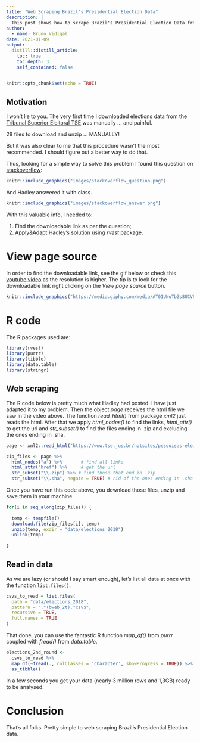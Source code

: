 ```yaml
---
title: "Web Scraping Brazil's Presidential Election Data"
description: |
  This post shows how to scrape Brazil's Presidential Election Data from TSE.
author:
  - name: Bruno Vidigal
date: 2021-01-09
output:
  distill::distill_article:
    toc: true
    toc_depth: 3
    self_contained: false
---
```



```r
knitr::opts_chunk$set(echo = TRUE)
```

## Motivation {-}

I won't lie to you. The very first time I downloaded elections data from the [Tribunal Superior Eleitoral TSE](https://www.tse.jus.br/eleicoes/eleicoes-2018/votacao-e-resultados/boltim_urna_2_turno) was manually ... and painful. 

28 files to download and unzip ... MANUALLY!

But it was also clear to me that this procedure wasn't the most recommended. I should figure out a better way to do that.

Thus, looking for a simple way to solve this problem I found this question on [stackoverflow](https://stackoverflow.com/questions/31517121/using-r-to-scrape-the-link-address-of-a-downloadable-file-from-a-web-page):

```r
knitr::include_graphics("images/stackoverflow_question.png")
```

And Hadley answered it with class.

```r

knitr::include_graphics("images/stackoverflow_answer.png")

```

With this valuable info, I needed to:

1. Find the downloadable link as per the question;
2. Apply&Adapt Hadley's solution using _rvest_ package.

# View page source

In order to find the downloadable link, see the gif below or check this [youtube video](https://www.youtube.com/watch?v=TcWhMbY9d88&feature=youtu.be) as the resolution is higher. The tip is to look for the downloadable link right clicking on the _View page source_ button.


```r
knitr::include_graphics("https://media.giphy.com/media/AT01UNuTbZs8UCVP4j/giphy.gif")
```

# R code

The R packages used are:

```r

library(rvest)
library(purrr)
library(tibble)
library(data.table)
library(stringr)

```


## Web scraping
The R code below is pretty much what Hadley had posted. I have just adapted it to my problem. Then the object _page_ receives the html file we saw in the video above. The function *read_html()* from package _xml2_ just reads the html. After that we apply *html_nodes()* to find the links, *html_attr()* to get the url and *str_subset()* to find the files ending in .zip and excluding the ones ending in .sha.

```r

page <- xml2::read_html("https://www.tse.jus.br/hotsites/pesquisas-eleitorais/resultados_anos/boletim_urna/2018/boletim_urna_2_turno.html")

zip_files <- page %>%
  html_nodes("a") %>%       # find all links
  html_attr("href") %>%     # get the url
  str_subset("\\.zip") %>% # find those that end in .zip
  str_subset("\\.sha", negate = TRUE) # rid of the ones ending in .sha


```

Once you have run this code above, you download those files, unzip and save them in your machine.

```r

for(i in seq_along(zip_files)) {
  
  temp <- tempfile()
  download.file(zip_files[i], temp)
  unzip(temp, exdir = "data/elections_2018")
  unlink(temp)
  
}

```


## Read in data

As we are lazy (or should I say smart enough), let's list all data at once with the function `list.files()`.

```r

csvs_to_read = list.files(
  path = "data/elections_2018",  
  pattern = ".*(bweb_2t).*csv$", 
  recursive = TRUE,          
  full.names = TRUE         
)
```

That done, you can use the fantastic R function *map_df()* from _purrr_ coupled with *fread()* from _data.table_. 

```r

elections_2nd_round <- 
  csvs_to_read %>% 
  map_df(~fread(., colClasses = 'character', showProgress = TRUE)) %>% 
  as_tibble()

```

In a few seconds you get your data (nearly 3 million rows and 1,3GB) ready to be analysed.

# Conclusion

That's all folks. Pretty simple to web scraping Brazil's Presidential Election data.
